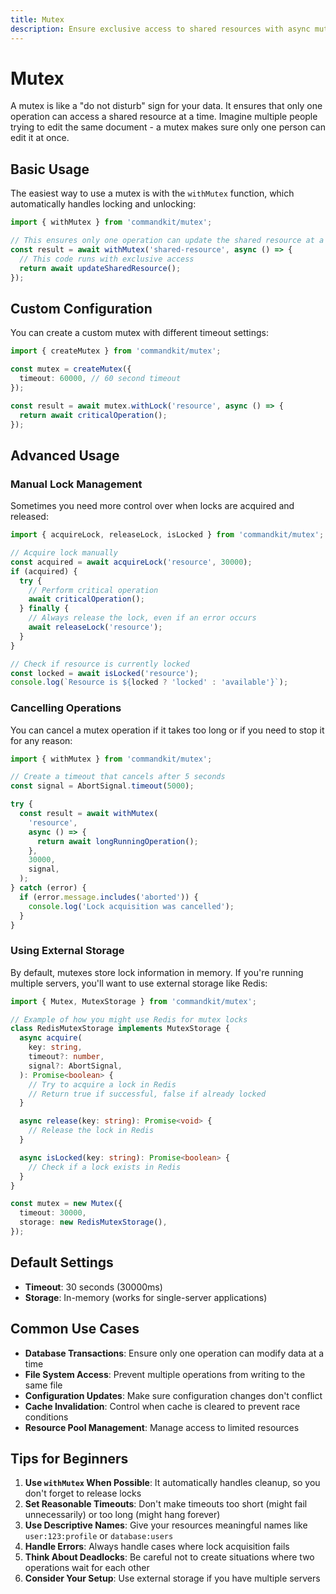 ```yaml
---
title: Mutex
description: Ensure exclusive access to shared resources with async mutex locks
---
```


# Mutex

A mutex is like a "do not disturb" sign for your data. It ensures that only one operation can access a shared resource at a time. Imagine multiple people trying to edit the same document - a mutex makes sure only one person can edit it at once.

## Basic Usage

The easiest way to use a mutex is with the `withMutex` function, which automatically handles locking and unlocking:

```typescript
import { withMutex } from 'commandkit/mutex';

// This ensures only one operation can update the shared resource at a time
const result = await withMutex('shared-resource', async () => {
  // This code runs with exclusive access
  return await updateSharedResource();
});
```

## Custom Configuration

You can create a custom mutex with different timeout settings:

```typescript
import { createMutex } from 'commandkit/mutex';

const mutex = createMutex({
  timeout: 60000, // 60 second timeout
});

const result = await mutex.withLock('resource', async () => {
  return await criticalOperation();
});
```

## Advanced Usage

### Manual Lock Management

Sometimes you need more control over when locks are acquired and released:

```typescript
import { acquireLock, releaseLock, isLocked } from 'commandkit/mutex';

// Acquire lock manually
const acquired = await acquireLock('resource', 30000);
if (acquired) {
  try {
    // Perform critical operation
    await criticalOperation();
  } finally {
    // Always release the lock, even if an error occurs
    await releaseLock('resource');
  }
}

// Check if resource is currently locked
const locked = await isLocked('resource');
console.log(`Resource is ${locked ? 'locked' : 'available'}`);
```

### Cancelling Operations

You can cancel a mutex operation if it takes too long or if you need to stop it for any reason:

```typescript
import { withMutex } from 'commandkit/mutex';

// Create a timeout that cancels after 5 seconds
const signal = AbortSignal.timeout(5000);

try {
  const result = await withMutex(
    'resource',
    async () => {
      return await longRunningOperation();
    },
    30000,
    signal,
  );
} catch (error) {
  if (error.message.includes('aborted')) {
    console.log('Lock acquisition was cancelled');
  }
}
```

### Using External Storage

By default, mutexes store lock information in memory. If you're running multiple servers, you'll want to use external storage like Redis:

```typescript
import { Mutex, MutexStorage } from 'commandkit/mutex';

// Example of how you might use Redis for mutex locks
class RedisMutexStorage implements MutexStorage {
  async acquire(
    key: string,
    timeout?: number,
    signal?: AbortSignal,
  ): Promise<boolean> {
    // Try to acquire a lock in Redis
    // Return true if successful, false if already locked
  }

  async release(key: string): Promise<void> {
    // Release the lock in Redis
  }

  async isLocked(key: string): Promise<boolean> {
    // Check if a lock exists in Redis
  }
}

const mutex = new Mutex({
  timeout: 30000,
  storage: new RedisMutexStorage(),
});
```

## Default Settings

- **Timeout**: 30 seconds (30000ms)
- **Storage**: In-memory (works for single-server applications)

## Common Use Cases

- **Database Transactions**: Ensure only one operation can modify data at a time
- **File System Access**: Prevent multiple operations from writing to the same file
- **Configuration Updates**: Make sure configuration changes don't conflict
- **Cache Invalidation**: Control when cache is cleared to prevent race conditions
- **Resource Pool Management**: Manage access to limited resources

## Tips for Beginners

1. **Use `withMutex` When Possible**: It automatically handles cleanup, so you don't forget to release locks
2. **Set Reasonable Timeouts**: Don't make timeouts too short (might fail unnecessarily) or too long (might hang forever)
3. **Use Descriptive Names**: Give your resources meaningful names like `user:123:profile` or `database:users`
4. **Handle Errors**: Always handle cases where lock acquisition fails
5. **Think About Deadlocks**: Be careful not to create situations where two operations wait for each other
6. **Consider Your Setup**: Use external storage if you have multiple servers
